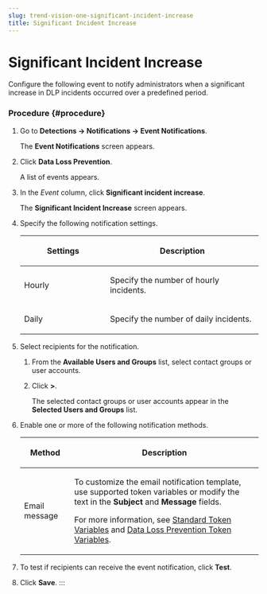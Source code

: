 ```yaml
---
slug: trend-vision-one-significant-incident-increase
title: Significant Incident Increase
---
```

# Significant Incident Increase

Configure the following event to notify administrators when a significant increase in DLP incidents occurred over a predefined period.

### Procedure {#procedure}

1.  Go to **Detections → Notifications → Event Notifications**.

    The **Event Notifications** screen appears.

2.  Click **Data Loss Prevention**.

    A list of events appears.

3.  In the *Event* column, click **Significant incident increase**.

    The **Significant Incident Increase** screen appears.

4.  Specify the following notification settings.

    <table>
    <colgroup>
    <col style="width: 36%" />
    <col style="width: 64%" />
    </colgroup>
    <thead>
    <tr>
    <th><p>Settings</p></th>
    <th><p>Description</p></th>
    </tr>
    </thead>
    <tbody>
    <tr>
    <td><p>Hourly</p></td>
    <td><p>Specify the number of hourly incidents.</p></td>
    </tr>
    <tr>
    <td><p>Daily</p></td>
    <td><p>Specify the number of daily incidents.</p></td>
    </tr>
    </tbody>
    </table>

5.  Select recipients for the notification.

    1.  From the **Available Users and Groups** list, select contact groups or user accounts.

    2.  Click **\>**.

        The selected contact groups or user accounts appear in the **Selected Users and Groups** list.

6.  Enable one or more of the following notification methods.

    <table>
    <colgroup>
    <col style="width: 21%" />
    <col style="width: 79%" />
    </colgroup>
    <thead>
    <tr>
    <th><p>Method</p></th>
    <th><p>Description</p></th>
    </tr>
    </thead>
    <tbody>
    <tr>
    <td><p>Email message</p></td>
    <td><p>To customize the email notification template, use supported token variables or modify the text in the <strong>Subject</strong> and <strong>Message</strong> fields.</p>
    <p>For more information, see <a href="trend-vision-one-standard-token-variables">Standard Token Variables</a> and <a href="trend-vision-one-dlp-token-variables">Data Loss Prevention Token Variables</a>.</p></td>
    </tr>
    </tbody>
    </table>

7.  To test if recipients can receive the event notification, click **Test**.

8.  Click **Save**.
:::
